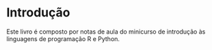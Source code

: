 # Introdução {.unnumbered}

Este livro é composto por notas de aula do minicurso de introdução às linguagens de programação R e Python.

<!-- See @knuth84 for additional discussion of literate programming. -->

